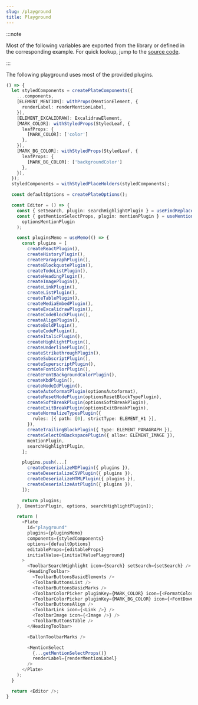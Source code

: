 ```yaml
---
slug: /playground
title: Playground
---
```


:::note

Most of the following variables are exported from the library or defined in the corresponding example.
For quick lookup, jump to the [source code](https://github.com/udecode/plate/blob/main/docs/src/live/live.tsx).

:::

The following playground uses most of the provided plugins.

```ts live
() => {
  let styledComponents = createPlateComponents({
    ...components,
    [ELEMENT_MENTION]: withProps(MentionElement, {
      renderLabel: renderMentionLabel,
    }),
    [ELEMENT_EXCALIDRAW]: ExcalidrawElement,
    [MARK_COLOR]: withStyledProps(StyledLeaf, {
      leafProps: {
        [MARK_COLOR]: ['color']
      },
    }),
    [MARK_BG_COLOR]: withStyledProps(StyledLeaf, {
      leafProps: {
        [MARK_BG_COLOR]: ['backgroundColor']
      },
    }),
  });
  styledComponents = withStyledPlaceHolders(styledComponents);

  const defaultOptions = createPlateOptions();

  const Editor = () => {
    const { setSearch, plugin: searchHighlightPlugin } = useFindReplacePlugin();
    const { getMentionSelectProps, plugin: mentionPlugin } = useMentionPlugin(
      optionsMentionPlugin
    );

    const pluginsMemo = useMemo(() => {
      const plugins = [
        createReactPlugin(),
        createHistoryPlugin(),
        createParagraphPlugin(),
        createBlockquotePlugin(),
        createTodoListPlugin(),
        createHeadingPlugin(),
        createImagePlugin(),
        createLinkPlugin(),
        createListPlugin(),
        createTablePlugin(),
        createMediaEmbedPlugin(),
        createExcalidrawPlugin(),
        createCodeBlockPlugin(),
        createAlignPlugin(),
        createBoldPlugin(),
        createCodePlugin(),
        createItalicPlugin(),
        createHighlightPlugin(),
        createUnderlinePlugin(),
        createStrikethroughPlugin(),
        createSubscriptPlugin(),
        createSuperscriptPlugin(),
        createFontColorPlugin(),
        createFontBackgroundColorPlugin(),
        createKbdPlugin(),
        createNodeIdPlugin(),
        createAutoformatPlugin(optionsAutoformat),
        createResetNodePlugin(optionsResetBlockTypePlugin),
        createSoftBreakPlugin(optionsSoftBreakPlugin),
        createExitBreakPlugin(optionsExitBreakPlugin),
        createNormalizeTypesPlugin({
          rules: [{ path: [0], strictType: ELEMENT_H1 }],
        }),
        createTrailingBlockPlugin({ type: ELEMENT_PARAGRAPH }),
        createSelectOnBackspacePlugin({ allow: ELEMENT_IMAGE }),
        mentionPlugin,
        searchHighlightPlugin,
      ];

      plugins.push(...[
        createDeserializeMDPlugin({ plugins }),
        createDeserializeCSVPlugin({ plugins }),
        createDeserializeHTMLPlugin({ plugins }),
        createDeserializeAstPlugin({ plugins }),
      ]);

      return plugins;
    }, [mentionPlugin, options, searchHighlightPlugin]);

    return (
      <Plate
        id="playground"
        plugins={pluginsMemo}
        components={styledComponents}
        options={defaultOptions}
        editableProps={editableProps}
        initialValue={initialValuePlayground}
      >
        <ToolbarSearchHighlight icon={Search} setSearch={setSearch} />
        <HeadingToolbar>
          <ToolbarButtonsBasicElements />
          <ToolbarButtonsList />
          <ToolbarButtonsBasicMarks />
          <ToolbarColorPicker pluginKey={MARK_COLOR} icon={<FormatColorText />} />
          <ToolbarColorPicker pluginKey={MARK_BG_COLOR} icon={<FontDownload />} />
          <ToolbarButtonsAlign />
          <ToolbarLink icon={<Link />} />
          <ToolbarImage icon={<Image />} />
          <ToolbarButtonsTable />
        </HeadingToolbar>

        <BallonToolbarMarks />

        <MentionSelect
          {...getMentionSelectProps()}
          renderLabel={renderMentionLabel}
        />
      </Plate>
    );
  }

  return <Editor />;
}
```